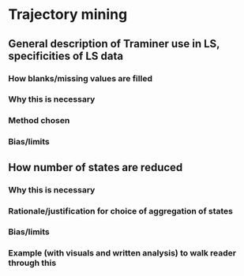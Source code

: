# Trajectory mining



## General description of Traminer use in LS, specificities of LS data

### How blanks/missing values are filled

### Why this is necessary

### Method chosen

### Bias/limits

## How number of states are reduced

### Why this is necessary

### Rationale/justification for choice of aggregation of states

### Bias/limits

### Example (with visuals and written analysis) to walk reader through this
